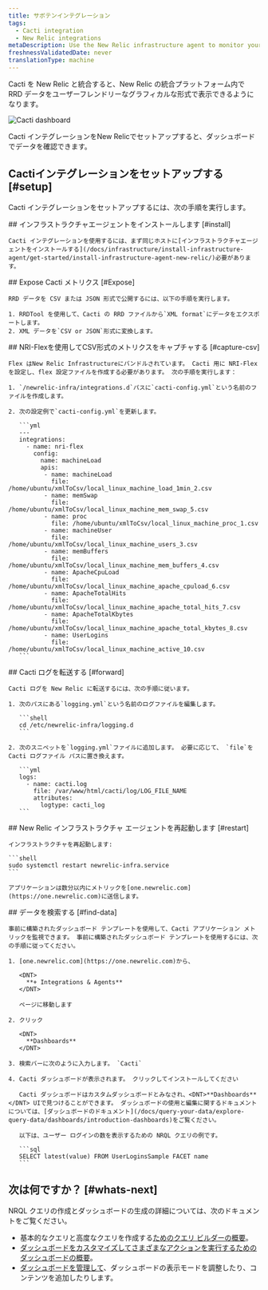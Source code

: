 ```yaml
---
title: サボテンインテグレーション
tags:
  - Cacti integration
  - New Relic integrations
metaDescription: Use the New Relic infrastructure agent to monitor your Cacti data.
freshnessValidatedDate: never
translationType: machine
---
```


Cacti を New Relic と統合すると、New Relic の統合プラットフォーム内で RRD データをユーザーフレンドリーなグラフィカルな形式で表示できるようになります。

<img
  title="Cacti dashboard"
  alt="Cacti dashboard"
  src="/images/infrastructure_screenshot-full_cacti-dashboard.webp"
/>

<figcaption>
  Cacti インテグレーションをNew Relicでセットアップすると、ダッシュボードでデータを確認できます。
</figcaption>

## Cactiインテグレーションをセットアップする [#setup]

Cacti インテグレーションをセットアップするには、次の手順を実行します。

<Steps>
  <Step>
    ## インフラストラクチャエージェントをインストールします [#install]

    Cacti インテグレーションを使用するには、まず同じホストに[インフラストラクチャエージェントをインストールする](/docs/infrastructure/install-infrastructure-agent/get-started/install-infrastructure-agent-new-relic/)必要があります。
  </Step>

  <Step>
    ## Expose Cacti メトリクス [#Expose]

    RRD データを CSV または JSON 形式で公開するには、以下の手順を実行します。

    1. RRDTool を使用して、Cacti の RRD ファイルから`XML format`にデータをエクスポートします。
    2. XML データを`CSV or JSON`形式に変換します。
  </Step>

  <Step>
    ## NRI-Flexを使用してCSV形式のメトリクスをキャプチャする [#capture-csv]

    Flex はNew Relic Infrastructureにバンドルされています。 Cacti 用に NRI-Flex を設定し、flex 設定ファイルを作成する必要があります。 次の手順を実行します：

    1. `/newrelic-infra/integrations.d`パスに`cacti-config.yml`という名前のファイルを作成します。

    2. 次の設定例で`cacti-config.yml`を更新します。

       ```yml
       ---
       integrations:
         - name: nri-flex
           config:
             name: machineLoad
             apis:
              - name: machineLoad
                file: /home/ubuntu/xmlToCsv/local_linux_machine_load_1min_2.csv
              - name: memSwap
                file: /home/ubuntu/xmlToCsv/local_linux_machine_mem_swap_5.csv
              - name: proc
                file: /home/ubuntu/xmlToCsv/local_linux_machine_proc_1.csv
              - name: machineUser
                file: /home/ubuntu/xmlToCsv/local_linux_machine_users_3.csv
              - name: memBuffers
                file: /home/ubuntu/xmlToCsv/local_linux_machine_mem_buffers_4.csv
              - name: ApacheCpuLoad
                file: /home/ubuntu/xmlToCsv/local_linux_machine_apache_cpuload_6.csv
              - name: ApacheTotalHits
                file: /home/ubuntu/xmlToCsv/local_linux_machine_apache_total_hits_7.csv
              - name: ApacheTotalKbytes
                file: /home/ubuntu/xmlToCsv/local_linux_machine_apache_total_kbytes_8.csv
              - name: UserLogins
                file: /home/ubuntu/xmlToCsv/local_linux_machine_active_10.csv
       ```
  </Step>

  <Step>
    ## Cacti ログを転送する [#forward]

    Cacti ログを New Relic に転送するには、次の手順に従います。

    1. 次のパスにある`logging.yml`という名前のログファイルを編集します。

       ```shell
       cd /etc/newrelic-infra/logging.d
       ```

    2. 次のスニペットを`logging.yml`ファイルに追加します。 必要に応じて、 `file`を Cacti ログファイル パスに置き換えます。

       ```yml
       logs:
         - name: cacti.log
           file: /var/www/html/cacti/log/LOG_FILE_NAME
           attributes:
             logtype: cacti_log
       ```
  </Step>

  <Step>
    ## New Relic インフラストラクチャ エージェントを再起動します [#restart]

    インフラストラクチャを再起動します:

    ```shell
    sudo systemctl restart newrelic-infra.service
    ```

    アプリケーションは数分以内にメトリックを[one.newrelic.com](https://one.newrelic.com)に送信します。
  </Step>

  <Step>
    ## データを検索する [#find-data]

    事前に構築されたダッシュボード テンプレートを使用して、Cacti アプリケーション メトリックを監視できます。 事前に構築されたダッシュボード テンプレートを使用するには、次の手順に従ってください。

    1. [one.newrelic.com](https://one.newrelic.com)から、

       <DNT>
         **+ Integrations & Agents**
       </DNT>

       ページに移動します

    2. クリック

       <DNT>
         **Dashboards**
       </DNT>

    3. 検索バーに次のように入力します。 `Cacti`

    4. Cacti ダッシュボードが表示されます。 クリックしてインストールしてください

       Cacti ダッシュボードはカスタムダッシュボードとみなされ、<DNT>**Dashboards**</DNT> UIで見つけることができます。 ダッシュボードの使用と編集に関するドキュメントについては、[ダッシュボードのドキュメント](/docs/query-your-data/explore-query-data/dashboards/introduction-dashboards)をご覧ください。

       以下は、ユーザー ログインの数を表示するための NRQL クエリの例です。

       ```sql
       SELECT latest(value) FROM UserLoginsSample FACET name
       ```
  </Step>
</Steps>

## 次は何ですか？ [#whats-next]

NRQL クエリの作成とダッシュボードの生成の詳細については、次のドキュメントをご覧ください。

* 基本的なクエリと高度なクエリを作成する[ためのクエリ ビルダーの概要](/docs/query-your-data/explore-query-data/query-builder/introduction-query-builder)。
* [ダッシュボードをカスタマイズしてさまざまなアクションを実行するためのダッシュボードの概要](/docs/query-your-data/explore-query-data/dashboards/introduction-dashboards)。
* [ダッシュボードを管理して](/docs/query-your-data/explore-query-data/dashboards/manage-your-dashboard)、ダッシュボードの表示モードを調整したり、コンテンツを追加したりします。
